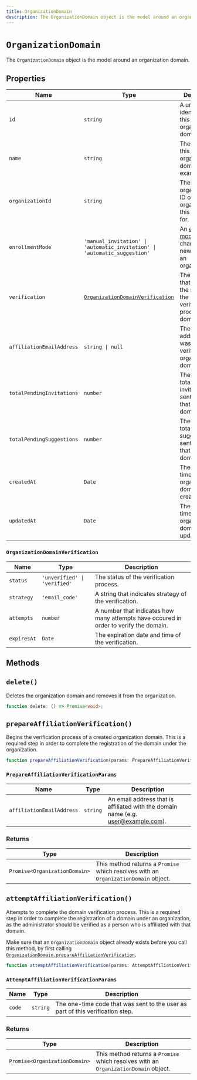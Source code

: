---
title: OrganizationDomain
description: The OrganizationDomain object is the model around an organization domain.
---

# `OrganizationDomain`

The `OrganizationDomain` object is the model around an organization domain.

## Properties

| Name | Type | Description |
| --- | --- | --- |
| `id` | `string` | A unique identifier for this organization domain. |
| `name` | `string` | The name for this organization domain (e.g. example.com). |
| `organizationId` | `string` | The organization ID of the organization this domain is for. |
| `enrollmentMode` | `'manual_invitation' \| 'automatic_invitation' \| 'automatic_suggestion'` | An [enrollment mode][enrollment-mode-ref] will change how new users join an organization. |
| `verification` | [`OrganizationDomainVerification`][org-domain-ver-ref] | The object that describes the status of the verification process of the domain. |
| `affiliationEmailAddress` | `string \| null` | The email address that was used to verify this organization domain. |
| `totalPendingInvitations` | `number` | The number of total pending invitations sent to emails that match the domain name. |
| `totalPendingSuggestions` | `number` | The number of total pending suggestions sent to emails that match the domain name. |
| `createdAt` | `Date` | The date and time the organization domain was created. |
| `updatedAt` | `Date` | The date and time the organization domain was updated. |

### `OrganizationDomainVerification`

| Name | Type | Description |
| --- | --- | --- |
| `status` | `'unverified' \| 'verified'` | The status of the verification process. |
| `strategy` | `'email_code'` | A string that indicates strategy of the verification. |
| `attempts` | `number` | A number that indicates how many attempts have occured in order to verify the domain. |
| `expiresAt` | `Date` | The expiration date and time of the verification. |


## Methods

## `delete()`

Deletes the organization domain and removes it from the organization.

```typescript
function delete: () => Promise<void>;
```


## `prepareAffiliationVerification()`

Begins the verification process of a created organization domain. This is a required step in order to complete the registration of the domain under the organization.

```typescript
function prepareAffiliationVerification(params: PrepareAffiliationVerificationParams): Promise<OrganizationDomain>;
```

### `PrepareAffiliationVerificationParams`

| Name | Type | Description |
| --- | --- | --- |
| `affiliationEmailAddress` | `string` | An email address that is affiliated with the domain name (e.g. user@example.com). |

### Returns

| Type | Description |
| --- | --- |
| `Promise<OrganizationDomain>` | This method returns a `Promise` which resolves with an `OrganizationDomain` object. |


## `attemptAffiliationVerification()`

Attempts to complete the domain verification process. This is a required step in order to complete the registration of a domain under an organization, as the administrator should be verified as a person who is affiliated with that domain.

Make sure that an `OrganizationDomain` object already exists before you call this method, by first calling [`OrganizationDomain.prepareAffiliationVerification`](#prepare-affiliation-verification).

```typescript
function attemptAffiliationVerification(params: AttemptAffiliationVerificationParams): Promise<OrganizationDomain>;
```

### `AttemptAffiliationVerificationParams`

| Name | Type | Description |
| --- | --- | --- |
| `code` | `string` | The one-time code that was sent to the user as part of this verification step. |

### Returns

| Type | Description |
| --- | --- |
| `Promise<OrganizationDomain>` | This method returns a `Promise` which resolves with an `OrganizationDomain` object. |


[enrollment-mode-ref]: /docs/organizations/verified-domains#enrollment-modes
[org-domain-ver-ref]: #organization-domain-verification